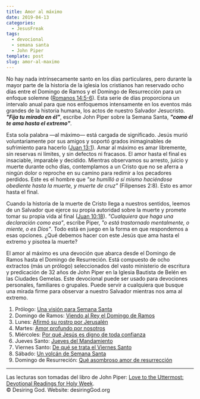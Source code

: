 ```yaml
---
title: Amor al máximo
date: 2019-04-13
categories:
  - JesusFreak
tags:
  - devocional
  - semana santa
  - John Piper
template: post
slug: amor-al-maximo
---
```


No hay nada intrínsecamente santo en los días particulares, pero durante la mayor parte de la historia de la iglesia los cristianos han reservado ocho días entre el Domingo de Ramos y el Domingo de Resurrección para un enfoque solemne ([Romanos 14:5-6](https://www.biblegateway.com/passage/?search=Romanos+14%3A5-6&version=LBLA)). Esta serie de días proporciona un intervalo anual para que nos enfoquemos intensamente en los eventos más grandes de la historia humana, los actos de nuestro Salvador Jesucristo. **_"Fija tu mirada en él"_**, escribe John Piper sobre la Semana Santa, **_"como él te ama hasta el extremo"_**.

Esta sola palabra —al máximo— está cargada de significado. Jesús murió voluntariamente por sus amigos y soportó grados inimaginables de sufrimiento para hacerlo ([Juan 13:1](https://www.biblegateway.com/passage/?search=Juan+13%3A1&version=LBLA)). Amar al máximo es amar libremente, sin reservas ni límites, y sin defectos ni fracasos. El amor hasta el final es insaciable, imparable y decidido. Mientras observamos su arresto, juicio y muerte durante ocho días, contemplamos a un Cristo que no se aferra a ningún dolor o reproche en su camino para redimir a los pecadores perdidos. Este es el hombre que _"se humilló a sí mismo haciéndose obediente hasta la muerte, y muerte de cruz"_ (Filipenses 2:8). Esto es amor hasta el final.

Cuando la historia de la muerte de Cristo llega a nuestros sentidos, leemos de un Salvador que ejerce su propia autoridad sobre la muerte y promete tomar su propia vida al final ([Juan 10:18](https://www.biblegateway.com/passage/?search=Juan+10%3A18&version=LBLA)). _"Cualquiera que haga una declaración como esa"_, escribe Piper, _"o está trastornado mentalmente, o miente, o es Dios"_. Todo está en juego en la forma en que respondemos a esas opciones. ¿Qué debemos hacer con este Jesús que ama hasta el extremo y pisotea la muerte?

El amor al máximo es una devoción que abarca desde el Domingo de Ramos hasta el Domingo de Resurreción. Está compuesto de ocho extractos (más un prólogo) seleccionados del vasto ministerio de escritura y predicación de 32 años de John Piper en la Iglesia Bautista de Belén en las Ciudades Gemelas. Este devocional puede ser usado para devociones personales, familiares o grupales. Puede servir a cualquiera que busque una mirada firme para observar a nuestro Salvador mientras nos ama al extremo.

1. Prólogo: [Una visión para Semana Santa](/una-vision-para-semana-santa)
2. Domingo de Ramos: [Viendo al Rey el Domingo de Ramos](/viendo-al-rey-el-domingo-de-ramos)
3. Lunes: [Afirmó su rostro por Jerusalén](/afirmo-su-rostro-por-jerusalen)
4. Martes: [Amor profundo por nosotros](/amor-profundo-por-nosotros)
5. Miércoles: [Por qué Jesús es digno de toda confianza](/por-que-jesus-es-digno-de-toda-confianza)
6. Jueves Santo: [Jueves del Mandamiento](/jueves-del-mandamiento)
7. Viernes Santo: [De qué se trata el Viernes Santo](/de-que-se-trata-el-viernes-santo)
8. Sábado: [Un volcán de Semana Santa](/un-volcan-de-semana-santa)
9. Domingo de Resurreción: [Qué asombroso amor de resurrección](/que-asombroso-amor-de-resurreccion)

---

Las lecturas son tomadas del libro de John Piper: [Love to the Uttermost: Devotional Readings for Holy Week](https://www.desiringgod.org/books/love-to-the-uttermost). <br />
© Desiring God. Website: desiringGod.org
